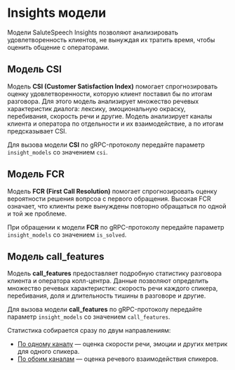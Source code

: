 # Insights модели

Модели SaluteSpeech Insights позволяют анализировать удовлетворенность клиентов, не вынуждая их тратить время, чтобы оценить общение с операторами.

## Модель CSI

Модель **CSI (Customer Satisfaction Index)** помогает спрогнозировать оценку удовлетворенности, которую клиент поставил бы по итогам разговора. Для этого модель анализирует множество речевых характеристик диалога: лексику, эмоциональную окраску, перебивания, скорость речи и другие.  Модель анализирует каналы клиента и оператора по отдельности и их взаимодействие, а по итогам предсказывает CSI.

Для вызова модели **CSI** по gRPC-протоколу передайте параметр `insight_models` со значением `csi`.

## Модель FCR

Модель **FCR (First Call Resolution)** помогает спрогнозировать оценку вероятности решения вопрсоа с первого обращения.
Высокая FCR означает, что клиенты реже вынуждены повторно обращаться по одной и той же проблеме.

При обращении к модели **FCR** по gRPC-протоколу передайте параметр `insight_models` со значением `is_solved`.

## Модель call_features

Модель **call_features** предоставляет подробную статистику разговора клиента и оператора колл-центра. Данные позволяют определить множество речевых характеристик: скорость речи каждого спикера, перебивания, доля и длительность тишины в разговоре и другие.

Для вызова модели **call_features** по gRPC-протоколу передайте параметр `insight_models` со значением `call_features`.

Статистика собирается сразу по двум направлениям:

- [По одному каналу](one_channel_statistics.mdx) — оценка скорости речи, эмоции и других метрик для одного спикера.
- [По обоим каналам](comparative_statistics.mdx) — оценка речевого взаимодействия спикеров.

